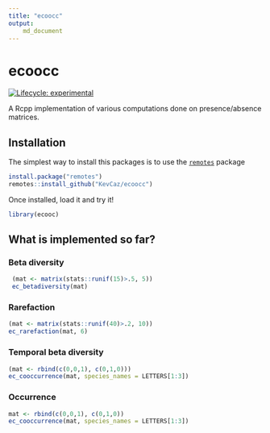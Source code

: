 ```yaml
---
title: "ecoocc"
output:
    md_document
---
```



# ecoocc
[![Lifecycle: experimental](https://img.shields.io/badge/lifecycle-experimental-orange.svg)](https://www.tidyverse.org/lifecycle/#experimental)


A Rcpp implementation of various computations done on presence/absence
matrices.




## Installation

The simplest way to install this packages is to use the [`remotes`](https://CRAN.R-project.org/package=remotes) package


```R
install.package("remotes")
remotes::install_github("KevCaz/ecoocc")
```

Once installed, load it and try it!

```r
library(ecooc)
```

## What is implemented so far?

### Beta diversity

```r
 (mat <- matrix(stats::runif(15)>.5, 5))
 ec_betadiversity(mat)
 ```


### Rarefaction

```r
(mat <- matrix(stats::runif(40)>.2, 10))
ec_rarefaction(mat, 6)
 ```


### Temporal beta diversity


```r
(mat <- rbind(c(0,0,1), c(0,1,0)))
ec_cooccurrence(mat, species_names = LETTERS[1:3])
 ```


### Occurrence

```r
mat <- rbind(c(0,0,1), c(0,1,0))
ec_cooccurrence(mat, species_names = LETTERS[1:3])
 ```
